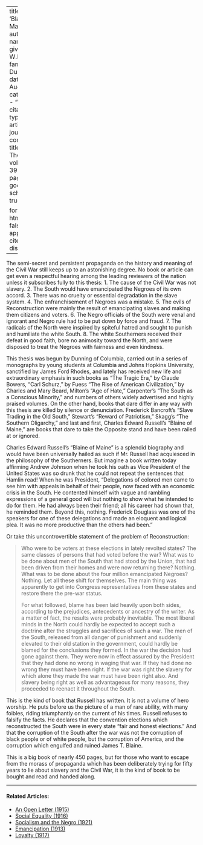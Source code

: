 
---
title: 'Blaine of Maine'
author:
  - name:
      given: W.E.B.
      family: Du Bois
date: Aug. 1932
categories: 
  - ""
citation: 
  type: article-journal
  container-title: The Crisis
  volume: 39
  issue: 8
  page: 267
google-scholar: true

format:
  html:
    toc: false
    appendix-cite-as: display
---


The semi-secret and persistent propaganda on the history and meaning of the Civil War still keeps up to an astonishing degree. No book or article can get even a respectful hearing among the leading reviewers of the nation unless it subscribes fully to this thesis:
1. The cause of the Civil War was not slavery.
2. The South would have emancipated the Negroes of its own accord.
3. There was no cruelty or essential degradation in the slave system.
4. The enfranchisement of Negroes was a mistake.
5. The evils of Reconstruction were mainly the result of emancipating slaves and making them citizens and voters.
6. The Negro officials of the South were venal and ignorant and Negro rule had to be put down by force and fraud.
7. The radicals of the North were inspired by spiteful hatred and sought to punish and humiliate the white South.
8. The white Southerners received their defeat in good faith, bore no animosity toward the North, and were disposed to treat the Negroes with fairness and even kindness.

This thesis was begun by Dunning of Columbia, carried out in a series of monographs by young students at Columbia and Johns Hopkins University, sanctified by James Ford Rhodes, and lately has received new life and extraordinary emphasis in such books as "The Tragic Era," by Claude Bowers, "Carl Schurz," by Fuess "The Rise of American Civilization," by Charles and Mary Beard, Milton's "Age of Hate," Carpenter's "The South as a Conscious Minority," and numbers of others widely advertised and highly praised volumes. On the other hand, books that dare differ in any way with this thesis are killed by silence or denunciation.  Frederick Bancroft's "Slave Trading in the Old South," Stewart's "Reward of Patriotism," Skagg's "The Southern Oligarchy," and last and first, Charles Edward Russell's "Blaine of Maine," are books that dare to take the Opposite stand and have been railed at or ignored.

Charles Edward Russell's "Blaine of Maine" is a splendid biography and would have been universally hailed as such if Mr. Russell had acquiesced in the philosophy of the Southerners. But imagine a book written today affirming Andrew Johnson when he took his oath as Vice President of the United States was so drunk that he could not repeat the sentences that Hamlin read! When he was President, "Delegations of colored men came to see him with appeals in behalf of their people, now faced with an economic crisis in the South. He contented himself with vague and rambling expressions of a general good will but nothing to show what he intended to do for them. He had always been their friend; all his career had shown that, he reminded them. Beyond this, nothing. Frederick Douglass was one of the speakers for one of these delegations and made an eloquent and logical plea. It was no more productive than the others had been."

 Or take this uncontrovertible statement of the problem of Reconstruction:

 > Who were to be voters at these elections in lately revolted states? The same classes of persons that had voted before the war? What was to be done about men of the South that had stood by the Union, that had been driven from their homes and were now returning there? Nothing. What was to be done about the four million emancipated Negroes? Nothing. Let all these shift for themselves. The main thing was apparently to get into Congress representatives from these states and restore there the pre-war status. <p> For what followed, blame has been laid heavily upon both sides, according to the prejudices, antecedents or ancestry of the writer. As a matter of fact, the results were probably inevitable. The most liberal minds in the North could hardly be expected to accept such a doctrine after the struggles and sacrifices of such a war. The men of the South, released from all danger of punishment and suddenly elevated to their old station in the government, could hardly be blamed for the conclusions they formed. In the war the decision had gone against them. They were now in effect assured by the President that they had done no wrong in waging that war. If they had done no wrong they must have been right. If the war was right the slavery for which alone they made the war must have been right also. And slavery being right as well as advantageous for many reasons, they proceeded to reenact it throughout the South.

This is the kind of book that Russell has written. It is not a volume of hero worship. He puts before us the picture of a man of rare ability, with many foibles, riding triumphantly on the current of his times. Russell refuses to falsify the facts. He declares that the convention elections which reconstructed the South were in every state "fair and honest elections." And that the corruption of the South after the war was not the corruption of black people or of white people, but the corruption of America, and the corruption which engulfed and ruined James T. Blaine.

This is a big book of nearly 450 pages, but for those who want to escape from the morass of propaganda which has been deliberately trying for fifty years to lie about slavery and the Civil War, it is the kind of book to be bought and read and handed along.

<!-- Similar articles start here -->
<div  class="clear-wrap"></div>
<hr>
#### Related Articles:

* [An Open Letter (1915)](/Volumes/10/03/an_open_letter.html)
* [Social Equality (1916)](/Volumes/12/01/social_equality.html)
* [Socialism and the Negro (1921)](/Volumes/22/06/socialism_and_the_negro.html)
* [Emancipation (1913)](/Volumes/05/03/emancipation.html)
* [Loyalty (1917)](/Volumes/14/01/loyalty.html)

<!-- Similar articles end here -->